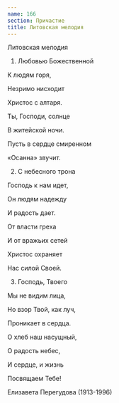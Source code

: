 ```yaml
---
name: 166
section: Причастие
title: Литовская мелодия
---
```

Литовская мелодия


1. Любовью Божественной

К людям горя,

Незримо нисходит

Христос с алтаря.

Ты, Господи, солнце

В житейской ночи.

Пусть в сердце смиренном

«Осанна» звучит.


2. С небесного трона

Господь к нам идет,

Он людям надежду

И радость дает.

От власти греха

И от вражьих сетей

Христос охраняет

Нас силой Своей.


3. Господь, Твоего

Мы не видим лица,

Но взор Твой, как луч,

Проникает в сердца.

О хлеб наш насущный,

О радость небес,

И сердце, и жизнь

Посвящаем Тебе!


Елизавета Перегудова (1913-1996) 
